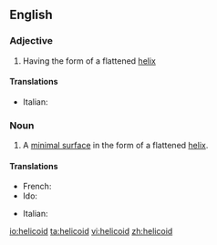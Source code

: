 ==English==

===Adjective===
{{en-adj}}

# Having the form of a flattened [[helix]]

====Translations====
{{top}}
* Italian: {{t-|it|elicoidale}}
{{mid}}

{{bottom}}

===Noun===
{{wikipedia}}
{{en-noun}}

#{{mathematics}} A [[minimal surface]] in the form of a flattened [[helix]].

====Translations====
{{trans-top|minimal surface in form of flattened helix}}
* French: {{t|fr|hélicoïde|f}}
* Ido: {{t|io|helicoido}}
{{trans-mid}}
* Italian: {{t-|it|elicoide|m}}
{{trans-bottom}}

[[io:helicoid]]
[[ta:helicoid]]
[[vi:helicoid]]
[[zh:helicoid]]